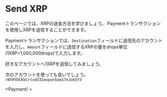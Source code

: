 
# Send XRP

このページでは、XRPの送金方法を学びましょう。
Paymentトランザクションを使用しXRPを送信することができます。

<LinkCard href='https://xrpl.org/ja/payment.html' />

Paymentトランザクションでは、`Destination`フィールドに送信先のアカウントを入力し、`Amount`フィールドに送信するXRPの量をdrops単位(1XRP=1,000,000drops)で入力します。

好きなアカウントへ1XRPを送信してみましょう。

次のアカウントを使っても良いでしょう。
`rNTHYDCKbCrtxd332eopon5am17eJak5tV`

<Payment/ >
